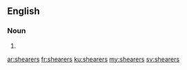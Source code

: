 ==English==

===Noun===
{{head|en}}

# {{plural of|shearer}}

[[ar:shearers]]
[[fr:shearers]]
[[ku:shearers]]
[[my:shearers]]
[[sv:shearers]]